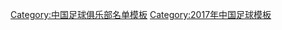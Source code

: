 {{Football squad with groups
|name=2017年中超分类名单长春
|bgcolor=#FF0000
|bordercolor=#F8F000
|textcolor=#F8F8F8
|title=[[长春亚泰足球俱乐部|<span style="color:#F8F8F8">长春亚泰</span>]] — [[2017年中国足球超级联赛|<span style="color:#F8F8F8">2017年</span>]][[中国足球超级联赛|<span style="color:#F8F8F8">中超联赛第 7 名</span>]]
|group1=全年参赛球员
|list1=<div>
{{Football squad2 player|no=1|name=[[刘宇 (1995年)|刘宇]]}}
{{Football squad2 player|no=2|name={{flagicon|TPE}} {{flagicon|ESP}} [[殷亚吉]]}}
{{Football squad2 player|no=4|name=[[于睿]]}}
{{Football squad2 player|no=5|name={{flagicon|UZB}} [[安苏尔·伊斯梅洛夫|-{zh-hans:伊斯梅洛夫;zh-hk:伊斯美洛夫}-]]}}
{{Football squad2 player|no=7|name={{flagicon|BRA}} {{le|马里奥·塞尔吉奥·桑托斯·科斯塔|Marinho (footballer, born 1990)|-{zh-hans:马里尼奥;zh-hk:馬連奴}-}}}}
{{Football squad2 player|no=8|name=[[杜震宇]]}}
{{Football squad2 player|no=9|name={{flagicon|NGA}} {{flagicon|ITA}} [[奧迪安·恩哈路|-{zh-hans:伊哈洛;zh-hk:恩哈路}-]]}}
{{Football squad2 player|no=10|name={{flagicon|HUN}} [[绍博尔茨·胡斯蒂|-{zh-hans:胡斯蒂;zh-hk:靴斯迪}-]]}}
{{Football squad2 player|no=11|name={{le|王金良|Wang Jinliang}}}}
{{Football squad2 player|no=13|name={{le|祎凡|Yi Fan (footballer)}}}}
{{Football squad2 player|no=14|name={{flagicon|HKG}} {{flagicon|ENG}} [[積·施利]]}}
{{Football squad2 player|no=15|name=[[孙捷]]}}
{{Football squad2 player|no=16|name=[[蒋哲]]}}
{{Football squad2 player|no=17|name=[[范晓冬]]}}
{{Football squad2 player|no=18|name=[[郭亮 (足球运动员)|郭亮]]}}
{{Football squad2 player|no=19|name=[[曹紫珩]]}}
{{Football squad2 player|no=21|name=[[何超 (足球运动员)|何超]]}}
{{Football squad2 player|no=22|name=[[李尚 (足球运动员)|李尚]]}}
{{Football squad2 player|no=23|name={{le|吴亚轲|Wu Yake}}}}
{{Football squad2 player|no=24|name=[[闫峰]]}}
{{Football squad2 player|no=26|name={{le|左伊藤|Zuo Yiteng}}}}
{{Football squad2 player|no=27|name=[[张力 (足球运动员)|张力]]}}
{{Football squad2 player|no=28|name=[[关昊]]}}
{{Football squad2 player|no=29|name=[[谭龙]]}}
{{Football squad2 player|no=31|name=[[程长城]]}}
{{Football squad2 player|no=32|name=[[李光 (足球运动员)|李光]]}}
{{Football squad2 player|no=33|name=[[张笑非]]}}
{{Football squad2 player|no=35|name={{flagicon|BRA}} [[布鲁诺·梅内格尔|-{zh-hans:布鲁诺;zh-hk:般奴;}-]]}}
{{Football squad2 player|no=37|name={{le|周大地|Zhou Dadi}}}}
</div>
|group2=夏季转入球员
|list2=<div>
{{Football squad2 player|no=34|name={{le|赵鸣宇|Zhao Mingyu}}}}
{{Football squad2 player|no=41|name=[[历鸿]]}}
{{Football squad2 player|no=43|name=[[闫旭 (足球运动员)|闫旭]]}}
</div>
|group3=夏季转出球员
|list3=<div>
{{Football squad2 player|no=3|name=[[阎世鹏]]}}
{{Football squad2 player|no=6|name=[[裴帅]]}}
{{Football squad2 player|no=20|name=[[韩德明]]}}
</div>
|group4=主教练
|list4={{flagicon|KOR}} [[李章洙]]（至第 5 轮）；[[陈金刚]]
}}
<noinclude>
{{DEFAULTSORT:Changchun Yatai F.C. Squad 2017}}
[[Category:中国足球俱乐部名单模板]]
[[Category:2017年中国足球模板]]
</noinclude>